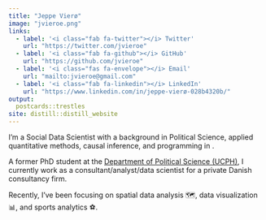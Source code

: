 ```yaml
---
title: "Jeppe Vierø"
image: "jvieroe.png"
links:
  - label: '<i class="fab fa-twitter"></i> Twitter'
    url: "https://twitter.com/jvieroe"
  - label: '<i class="fab fa-github"></i> GitHub'
    url: "https://github.com/jvieroe"
  - label: '<i class="fas fa-envelope"></i> Email'
    url: "mailto:jvieroe@gmail.com"
  - label: '<i class="fab fa-linkedin"></i> LinkedIn'
    url: "https://www.linkedin.com/in/jeppe-vierø-028b4320b/"
output:
  postcards::trestles
site: distill::distill_website
---
```

 
I'm a Social Data Scientist with a background in Political Science, applied quantitative methods, causal inference, and programming in <i class="fab fa-r-project"></i>.



A former PhD student at the [Department of Political Science (UCPH)](https://politicalscience.ku.dk), I currently work as a consultant/analyst/data scientist for a private Danish consultancy firm.

Recently, I've been focusing on spatial data analysis 🗺️, data visualization &#128202;, and sports analytics &#9917;.